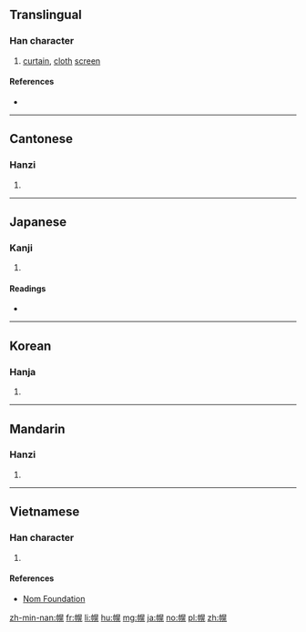 ==Translingual==

===Han character===
{{Han char|rn=50|rad=巾|as=10|sn=13|four=46211|canj=LBAFU|ids=⿰巾晃}}

# [[curtain]], [[cloth]] [[screen]]

====References====
* {{Han ref|kx=0335.020|dkj=09022|dj=0642.080|hdz=10750.010|uh=5E4C|ud=24140|bh=B745|bd=46917}}

----

==Cantonese==

===Hanzi===
{{yue-hanzi|jyut=[[fong2]]|y=fong2}}

# {{defn|lang=yue|sort=巾10}}

----

==Japanese==

===Kanji===
{{ja-kanji|grade=|rs=巾10}}

# {{defn|lang=ja|sort=巾10}}

====Readings====
* {{ja-readings|on=[[こう]] (kō)|kun=[[ほろ]] (horo)}}

----

==Korean==

===Hanja===
{{ko-hanja|hangeul=황|rv=hwang|mr=hwang}}

# {{defn|lang=ko|sort=巾10}}

----

==Mandarin==

===Hanzi===
{{cmn-hanzi|pin=[[huǎng]] ([[huang3]])|wg=huang<sup>3</sup>}}

# {{defn|lang=cmn|sort=巾10}}

----

==Vietnamese==

===Han character===
{{vi-readings|rs=巾10| hanviet = hoảng}}

# {{defn|lang=vi|sort=巾10}}

====References====
*[http://nomfoundation.org/common/nom_details.php?codepoint=5e4c Nom Foundation]

[[zh-min-nan:幌]]
[[fr:幌]]
[[li:幌]]
[[hu:幌]]
[[mg:幌]]
[[ja:幌]]
[[no:幌]]
[[pl:幌]]
[[zh:幌]]